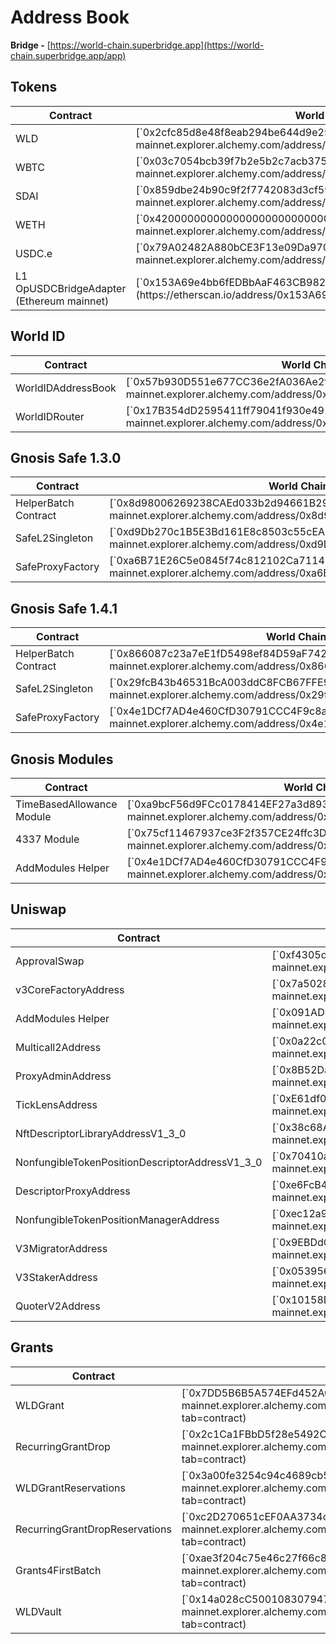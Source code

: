 # Address Book

**Bridge -**  [](https://world-chain.superbridge.app/)[https://world-chain.superbridge.app](https://world-chain.superbridge.app/app)

## Tokens

<table>
  <thead>
    <tr>
      <th>Contract</th>
      <th>World Chain Mainnet Address</th>
    </tr>
  </thead>
  <tbody>
    <tr>
      <td className="align-middle">WLD</td>
      <td className="align-middle">[`0x2cfc85d8e48f8eab294be644d9e25c3030863003`](https://worldchain-mainnet.explorer.alchemy.com/address/0x2cFc85d8E48F8EAB294be644d9E25C3030863003)</td>
    </tr>
    <tr>
      <td className="align-middle">WBTC</td>
      <td className="align-middle">[`0x03c7054bcb39f7b2e5b2c7acb37583e32d70cfa3`](https://worldchain-mainnet.explorer.alchemy.com/address/0x03c7054bcb39f7b2e5b2c7acb37583e32d70cfa3)</td>
    </tr>
    <tr>
      <td className="align-middle">SDAI</td>
      <td className="align-middle">[`0x859dbe24b90c9f2f7742083d3cf59ca41f55be5d`](https://worldchain-mainnet.explorer.alchemy.com/address/0x859dbe24b90c9f2f7742083d3cf59ca41f55be5d)</td>
    </tr>    <tr>
      <td className="align-middle">WETH</td>
      <td className="align-middle">[`0x4200000000000000000000000000000000000006`](https://worldchain-mainnet.explorer.alchemy.com/address/0x4200000000000000000000000000000000000006)</td>
    </tr>    <tr>
      <td className="align-middle">USDC.e</td>
      <td className="align-middle">[`0x79A02482A880bCE3F13e09Da970dC34db4CD24d1`](https://worldchain-mainnet.explorer.alchemy.com/address/0x79A02482A880bCE3F13e09Da970dC34db4CD24d1)</td>
    </tr>    <tr>
      <td className="align-middle">L1 OpUSDCBridgeAdapter (Ethereum mainnet)</td>
      <td className="align-middle">[`0x153A69e4bb6fEDBbAaF463CB982416316c84B2dB`](https://etherscan.io/address/0x153A69e4bb6fEDBbAaF463CB982416316c84B2dB)</td>
    </tr>
  </tbody>
</table>

## World ID

<table>
  <thead>
    <tr>
      <th>Contract</th>
      <th>World Chain Mainnet Address</th>
    </tr>
  </thead>
  <tbody>
    <tr>
      <td className="align-middle">WorldIDAddressBook</td>
      <td className="align-middle">[`0x57b930D551e677CC36e2fA036Ae2fe8FdaE0330D`](https://worldchain-mainnet.explorer.alchemy.com/address/0x57b930D551e677CC36e2fA036Ae2fe8FdaE0330D)</td>
    </tr>
    <tr>
      <td className="align-middle">WorldIDRouter</td>
      <td className="align-middle">[`0x17B354dD2595411ff79041f930e491A4Df39A278`](https://worldchain-mainnet.explorer.alchemy.com/address/0x17B354dD2595411ff79041f930e491A4Df39A278)</td>
    </tr>
  </tbody>
</table>

## **Gnosis Safe 1.3.0**

<table>
  <thead>
    <tr>
      <th>Contract</th>
      <th>World Chain Mainnet Address</th>
    </tr>
  </thead>
  <tbody>
    <tr>
      <td className="align-middle">HelperBatch Contract</td>
      <td className="align-middle">[`0x8d98006269238CAEd033b2d94661B29312AD09b7`](https://worldchain-mainnet.explorer.alchemy.com/address/0x8d98006269238CAEd033b2d94661B29312AD09b7)</td>
    </tr>
    <tr>
      <td className="align-middle">SafeL2Singleton</td>
      <td className="align-middle">[`0xd9Db270c1B5E3Bd161E8c8503c55cEABeE709552`](https://worldchain-mainnet.explorer.alchemy.com/address/0xd9Db270c1B5E3Bd161E8c8503c55cEABeE709552)</td>
    </tr>
    <tr>
      <td className="align-middle">SafeProxyFactory</td>
      <td className="align-middle">[`0xa6B71E26C5e0845f74c812102Ca7114b6a896AB2`](https://worldchain-mainnet.explorer.alchemy.com/address/0xa6B71E26C5e0845f74c812102Ca7114b6a896AB2)</td>
    </tr>
  </tbody>
</table>


## **Gnosis Safe 1.4.1**

<table>
  <thead>
    <tr>
      <th>Contract</th>
      <th>World Chain Mainnet Address</th>
    </tr>
  </thead>
  <tbody>
    <tr>
      <td className="align-middle">HelperBatch Contract</td>
      <td className="align-middle">[`0x866087c23a7eE1fD5498ef84D59aF742f3d4b322`](https://worldchain-mainnet.explorer.alchemy.com/address/0x866087c23a7eE1fD5498ef84D59aF742f3d4b322)</td>
    </tr>
    <tr>
      <td className="align-middle">SafeL2Singleton</td>
      <td className="align-middle">[`0x29fcB43b46531BcA003ddC8FCB67FFE91900C762`](https://worldchain-mainnet.explorer.alchemy.com/address/0x29fcB43b46531BcA003ddC8FCB67FFE91900C762)</td>
    </tr>
    <tr>
      <td className="align-middle">SafeProxyFactory</td>
      <td className="align-middle">[`0x4e1DCf7AD4e460CfD30791CCC4F9c8a4f820ec67`](https://worldchain-mainnet.explorer.alchemy.com/address/0x4e1DCf7AD4e460CfD30791CCC4F9c8a4f820ec67)</td>
    </tr>
  </tbody>
</table>

## **Gnosis Modules**

<table>
  <thead>
    <tr>
      <th>Contract</th>
      <th>World Chain Mainnet Address</th>
    </tr>
  </thead>
  <tbody>
    <tr>
      <td className="align-middle">TimeBasedAllowance Module</td>
      <td className="align-middle">[`0xa9bcF56d9FCc0178414EF27a3d893C9469e437B7`](https://worldchain-mainnet.explorer.alchemy.com/address/0xa9bcF56d9FCc0178414EF27a3d893C9469e437B7)</td>
    </tr>
    <tr>
      <td className="align-middle">4337 Module</td>
      <td className="align-middle">[`0x75cf11467937ce3F2f357CE24ffc3DBF8fD5c226`](https://worldchain-mainnet.explorer.alchemy.com/address/0x75cf11467937ce3F2f357CE24ffc3DBF8fD5c226)</td>
    </tr>
    <tr>
      <td className="align-middle">AddModules Helper</td>
      <td className="align-middle">[`0x4e1DCf7AD4e460CfD30791CCC4F9c8a4f820ec67`](https://worldchain-mainnet.explorer.alchemy.com/address/0x4e1DCf7AD4e460CfD30791CCC4F9c8a4f820ec67)</td>
    </tr>
  </tbody>
</table>

## Uniswap

<table>
  <thead>
    <tr>
      <th>Contract</th>
      <th>World Chain Mainnet Address</th>
    </tr>
  </thead>
  <tbody>
    <tr>
      <td className="align-middle">ApprovalSwap</td>
      <td className="align-middle">[`0xf4305dd6256dc2b0d07caaf2953688defbc86e9d`](https://worldchain-mainnet.explorer.alchemy.com/address/0xf4305dd6256dc2b0d07caaf2953688defbc86e9d)</td>
    </tr>
    <tr>
      <td className="align-middle">v3CoreFactoryAddress</td>
      <td className="align-middle">[`0x7a5028BDa40e7B173C278C5342087826455ea25a`](https://worldchain-mainnet.explorer.alchemy.com/address/0x7a5028BDa40e7B173C278C5342087826455ea25a)</td>
    </tr>
    <tr>
      <td className="align-middle">AddModules Helper</td>
      <td className="align-middle">[`0x091AD9e2e6e5eD44c1c66dB50e49A601F9f36cF6`](https://worldchain-mainnet.explorer.alchemy.com/address/0x091AD9e2e6e5eD44c1c66dB50e49A601F9f36cF6)</td>
    </tr>
    <tr>
      <td className="align-middle">Multicall2Address</td>
      <td className="align-middle">[`0x0a22c04215c97E3F532F4eF30e0aD9458792dAB9`](https://worldchain-mainnet.explorer.alchemy.com/address/0x0a22c04215c97E3F532F4eF30e0aD9458792dAB9)</td>
    </tr>
    <tr>
      <td className="align-middle">ProxyAdminAddress</td>
      <td className="align-middle">[`0x8B52DaCB7B5d9A959CDcD5419061c0eDD1296c29`](https://worldchain-mainnet.explorer.alchemy.com/address/0x8B52DaCB7B5d9A959CDcD5419061c0eDD1296c29)</td>
    </tr>
    <tr>
      <td className="align-middle">TickLensAddress</td>
      <td className="align-middle">[`0xE61df0CaC9d85876aCE5E3037005D80943570623`](https://worldchain-mainnet.explorer.alchemy.com/address/0xE61df0CaC9d85876aCE5E3037005D80943570623)</td>
    </tr>
    <tr>
      <td className="align-middle">NftDescriptorLibraryAddressV1_3_0</td>
      <td className="align-middle">[`0x38c68A1D60C47973EcE5bc1725B65D8Bec438192`](https://worldchain-mainnet.explorer.alchemy.com/address/0x38c68A1D60C47973EcE5bc1725B65D8Bec438192)</td>
    </tr>
    <tr>
      <td className="align-middle">NonfungibleTokenPositionDescriptorAddressV1_3_0</td>
      <td className="align-middle">[`0x70410a302c4a5c52C659b780941c947Abd437FeB`](https://worldchain-mainnet.explorer.alchemy.com/address/0x70410a302c4a5c52C659b780941c947Abd437FeB)</td>
    </tr>
    <tr>
      <td className="align-middle">DescriptorProxyAddress</td>
      <td className="align-middle">[`0xe6FcB4952b2d3Fab6DA4BC165831f5575e093feC`](https://worldchain-mainnet.explorer.alchemy.com/address/0xe6FcB4952b2d3Fab6DA4BC165831f5575e093feC)</td>
    </tr>
   <tr>
      <td className="align-middle">NonfungibleTokenPositionManagerAddress</td>
      <td className="align-middle">[`0xec12a9F9a09f50550686363766Cc153D03c27b5e`](https://worldchain-mainnet.explorer.alchemy.com/address/0xec12a9F9a09f50550686363766Cc153D03c27b5e)</td>
    </tr>
   <tr>
      <td className="align-middle">V3MigratorAddress</td>
      <td className="align-middle">[`0x9EBDdCBa71C9027E1eB45135672a30bcFEec9de3`](https://worldchain-mainnet.explorer.alchemy.com/address/0x9EBDdCBa71C9027E1eB45135672a30bcFEec9de3)</td>
    </tr>
   <tr>
      <td className="align-middle">V3StakerAddress</td>
      <td className="align-middle">[`0x053956ab1618EcaCc135Ebc18Fd7564979aD4295`](https://worldchain-mainnet.explorer.alchemy.com/address/0x053956ab1618EcaCc135Ebc18Fd7564979aD4295)</td>
    </tr>
   <tr>
      <td className="align-middle">QuoterV2Address</td>
      <td className="align-middle">[`0x10158D43e6cc414deE1Bd1eB0EfC6a5cBCfF244c`](https://worldchain-mainnet.explorer.alchemy.com/address/0x10158D43e6cc414deE1Bd1eB0EfC6a5cBCfF244c)</td>
    </tr>
  </tbody>
</table>

## Grants


<table>
  <thead>
    <tr>
      <th>Contract</th>
      <th>World Chain Mainnet Address</th>
    </tr>
  </thead>
  <tbody>
    <tr>
      <td className="align-middle">WLDGrant</td>
      <td className="align-middle">[`0x7DD5B6B5A574EFd452AC0cfE3e1B69384a03C6f9`](https://worldchain-mainnet.explorer.alchemy.com/address/0x7DD5B6B5A574EFd452AC0cfE3e1B69384a03C6f9?tab=contract)</td>
    </tr>
    <tr>
      <td className="align-middle">RecurringGrantDrop</td>
      <td className="align-middle">[`0x2c1Ca1FBbD5f28e5492Cc6bF8C4e8c57354eb162`](https://worldchain-mainnet.explorer.alchemy.com/address/0x2c1Ca1FBbD5f28e5492Cc6bF8C4e8c57354eb162?tab=contract)</td>
    </tr>
    <tr>
      <td className="align-middle">WLDGrantReservations</td>
      <td className="align-middle">[`0x3a00fe3254c94c4689cb5163c91ee501d942e710`](https://worldchain-mainnet.explorer.alchemy.com/address/0x3a00fE3254c94C4689CB5163c91Ee501D942E710?tab=contract)</td>
    </tr>
    <tr>
      <td className="align-middle">RecurringGrantDropReservations</td>
      <td className="align-middle">[`0xc2D270651cEF0AA3734c9A7fEaCd3b3B39e36e18`](https://worldchain-mainnet.explorer.alchemy.com/address/0xc2D270651cEF0AA3734c9A7fEaCd3b3B39e36e18?tab=contract)</td>
    </tr>
    <tr>
      <td className="align-middle">Grants4FirstBatch</td>
      <td className="align-middle">[`0xae3f204c75e46c27f66c843bc9f3bbd04a6374c5`](https://worldchain-mainnet.explorer.alchemy.com/address/0xaE3f204c75E46C27f66C843bC9F3Bbd04a6374c5?tab=contract)</td>
    </tr>
    <tr>
      <td className="align-middle">WLDVault</td>
      <td className="align-middle">[`0x14a028cC500108307947dca4a1Aa35029FB66CE0`](https://worldchain-mainnet.explorer.alchemy.com/address/0x14a028cC500108307947dca4a1Aa35029FB66CE0?tab=contract)</td>
    </tr>
  </tbody>
</table>